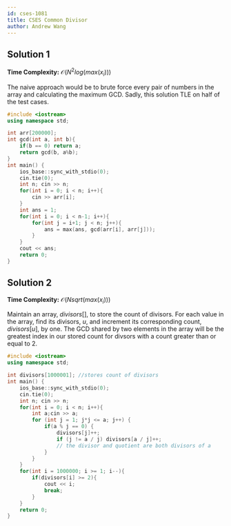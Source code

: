 ```yaml
---
id: cses-1081
title: CSES Common Divisor
author: Andrew Wang
---
```


## Solution 1

**Time Complexity:** $\mathcal{O}(N^2log(max(x_i)))$

The naive approach would be to brute force every pair of numbers in the array and calculating the maximum GCD. Sadly, this solution TLE on half of the test cases.

```cpp
#include <iostream>
using namespace std;

int arr[200000];
int gcd(int a, int b){
    if(b == 0) return a;
    return gcd(b, a%b);
}
int main() {
    ios_base::sync_with_stdio(0);
    cin.tie(0);
    int n; cin >> n;
    for(int i = 0; i < n; i++){
        cin >> arr[i];
    }
    int ans = 1;
    for(int i = 0; i < n-1; i++){
        for(int j = i+1; j < n; j++){
            ans = max(ans, gcd(arr[i], arr[j]));
        }
    }
    cout << ans;
    return 0;
}
```


## Solution 2

**Time Complexity:** $\mathcal{O}(Nsqrt(max(x_i)))$

Maintain an array, $divisors[]$,  to store the count of divisors. For each value in the array, find its divisors, $u$, and increment its corresponding count, $divisors[u]$, by one. The GCD shared by two elements in the array will be the greatest index in our stored count for divsors with a count greater than or equal to $2$.

```cpp
#include <iostream>
using namespace std;

int divisors[1000001]; //stores count of divisors
int main() {
    ios_base::sync_with_stdio(0);
    cin.tie(0);
    int n; cin >> n;
    for(int i = 0; i < n; i++){
        int a;cin >> a;
        for (int j = 1; j*j <= a; j++) {
            if(a % j == 0) {
                divisors[j]++; 
                if (j != a / j) divisors[a / j]++; 
                // the divisor and quotient are both divisors of a
            }
        }
    }
    for(int i = 1000000; i >= 1; i--){
        if(divisors[i] >= 2){
            cout << i;
            break;
        }
    }
    return 0;
}
```

